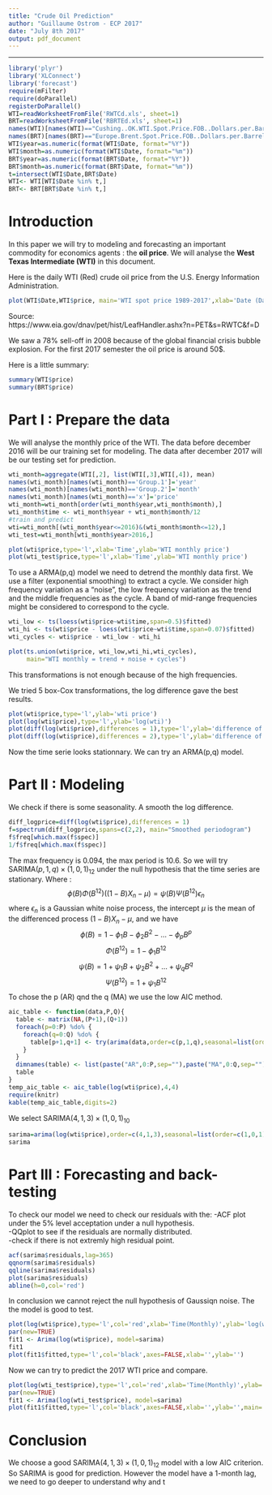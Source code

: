 ---
title: "Crude Oil Prediction"
author: "Guillaume Ostrom - ECP 2017"
date: "July 8th 2017"
output: pdf_document
---
***
```{r, echo=FALSE,message=FALSE, warning=FALSE}
library('plyr')
library('XLConnect')
library('forecast')
require(mFilter)
require(doParallel)
registerDoParallel()
WTI=readWorksheetFromFile('RWTCd.xls', sheet=1)
BRT=readWorksheetFromFile('RBRTEd.xls', sheet=1)
names(WTI)[names(WTI)=="Cushing..OK.WTI.Spot.Price.FOB..Dollars.per.Barrel."]="price"
names(BRT)[names(BRT)=="Europe.Brent.Spot.Price.FOB..Dollars.per.Barrel."]="price"
WTI$year=as.numeric(format(WTI$Date, format="%Y"))
WTI$month=as.numeric(format(WTI$Date, format="%m"))
BRT$year=as.numeric(format(BRT$Date, format="%Y"))
BRT$month=as.numeric(format(BRT$Date, format="%m"))
t=intersect(WTI$Date,BRT$Date)
WTI<- WTI[WTI$Date %in% t,]
BRT<- BRT[BRT$Date %in% t,]
```
# Introduction

In this paper we will try to modeling and forecasting an important commodity for economics agents : the **oil price**.
We will analyse the **West Texas Intermediate (WTI)** in this document.

Here is the daily WTI (Red) crude oil price from the U.S. Energy Information Administration.

```{r, echo=FALSE}
plot(WTI$Date,WTI$price, main='WTI spot price 1989-2017',xlab='Date (Daily)',ylab='Price (USD)', col='red', type='l')
```
Source:   
https://www.eia.gov/dnav/pet/hist/LeafHandler.ashx?n=PET&s=RWTC&f=D   

We saw a 78% sell-off in 2008 because of the global financial crisis bubble explosion.
For the first 2017 semester the oil price is around 50$.

Here is a little summary:
```{r, echo=FALSE}
summary(WTI$price)
summary(BRT$price)
```

# Part I : Prepare the data

We will analyse the monthly price of the WTI.
The data before december 2016 will be our training set for modeling.
The data after december 2017 will be our testing set for prediction.
```{r, echo=FALSE,message=FALSE, warning=FALSE}
wti_month=aggregate(WTI[,2], list(WTI[,3],WTI[,4]), mean)
names(wti_month)[names(wti_month)=='Group.1']='year'
names(wti_month)[names(wti_month)=='Group.2']='month'
names(wti_month)[names(wti_month)=='x']='price'
wti_month=wti_month[order(wti_month$year,wti_month$month),]
wti_month$time <- wti_month$year + wti_month$month/12
#train and predict
wti=wti_month[(wti_month$year<=2016)&(wti_month$month<=12),]
wti_test=wti_month[wti_month$year>2016,]
```

```{r}
plot(wti$price,type='l',xlab='Time',ylab='WTI monthly price')
plot(wti_test$price,type='l',xlab='Time',ylab='WTI monthly price')
```


To use a ARMA(p,q) model we need to detrend the monthly data first.
We use a filter (exponential smoothing) to extract a cycle.
We consider high frequency variation as a “noise”, the low frequency variation as the trend and the middle frequencies as the cycle.
A band of mid-range frequencies might be considered to correspond to the cycle. 


```{r, echo=FALSE,message=FALSE, warning=FALSE}
wti_low <- ts(loess(wti$price~wti$time,span=0.5)$fitted)
wti_hi <- ts(wti$price - loess(wti$price~wti$time,span=0.07)$fitted)
wti_cycles <- wti$price - wti_low - wti_hi
```
```{r}
plot(ts.union(wti$price, wti_low,wti_hi,wti_cycles),
     main="WTI monthly = trend + noise + cycles")
```

This transformations is not enough because of the high frequencies.

We tried 5 box-Cox transformations, the log difference gave the best results.
```{r}
plot(wti$price,type='l',ylab='wti price')
plot(log(wti$price),type='l',ylab='log(wti)')
plot(diff(log(wti$price),differences = 1),type='l',ylab='difference of log(wti)')
plot(diff(log(wti$price),differences = 2),type='l',ylab='difference of log(wti)')
```

Now the time serie looks stationnary. We can try an ARMA(p,q) model.

# Part II : Modeling


We check if there is some seasonality. A smooth the log difference. 
```{r}
diff_logprice=diff(log(wti$price),differences = 1)
f=spectrum(diff_logprice,spans=c(2,2), main="Smoothed periodogram")
f$freq[which.max(f$spec)]
1/f$freq[which.max(f$spec)]
```
The max frequency is 0.094, the max period is 10.6.
So we will try  SARIMA$(p,1,q)\times(1,0,1)_{12}$ under the null hypothesis that the time series are stationary.
Where :   
$$ {\phi}(B){\Phi}(B^{12}) \big((1-B)X_n-\mu\big)={\psi}(B){\Psi}(B^{12})\epsilon_n $$
where ${\epsilon_n}$ is a Gaussian white noise process, the intercept $\mu$ is the mean of the differenced process $(1-B)X_n-\mu$, and we have 
$$ {\phi}(B) = 1-{\phi}_1 B - {\phi}_2 B^2 - \dots - {\phi}_p B^p $$
$$ {\Phi}(B^{12}) = 1-{\phi}_1 B^{12} $$
$$ {\psi}(B) = 1+{\psi}_1 B + {\psi}_2 B^2 + \dots + {\psi}_q B^q $$
$$ {\Psi}(B^{12}) = 1+{\psi}_1 B^{12} $$
To chose the p (AR) qnd the q (MA) we use the low AIC method.

```{r, echo=FALSE,message=FALSE,warning=FALSE}
aic_table <- function(data,P,Q){
  table <- matrix(NA,(P+1),(Q+1))
  foreach(p=0:P) %do% {
    foreach(q=0:Q) %do% {
      table[p+1,q+1] <- try(arima(data,order=c(p,1,q),seasonal=list(order=c(1,0,1),period=12))$aic)
    }
  }
  dimnames(table) <- list(paste("AR",0:P,sep=""),paste("MA",0:Q,sep=""))
  table
}
temp_aic_table <- aic_table(log(wti$price),4,4)
require(knitr)
kable(temp_aic_table,digits=2)
```

We select SARIMA$(4,1,3)\times(1,0,1)_{10}$ 
```{r}
sarima=arima(log(wti$price),order=c(4,1,3),seasonal=list(order=c(1,0,1),period=12))
sarima
```

# Part III : Forecasting and back-testing

To check our model we need to check our residuals with the:
-ACF plot under the 5% level acceptation under a null hypothesis.   
-QQplot to see if the residuals are normally distributed.   
-check if there is not extremly high residual point.

```{r, echo=FALSE,message=FALSE}
acf(sarima$residuals,lag=365)
qqnorm(sarima$residuals)
qqline(sarima$residuals)
plot(sarima$residuals)
abline(h=0,col='red')
```

In conclusion we cannot reject the null hypothesis of Gaussiqn noise.
The the model is good to test.

```{r, echo=FALSE,message=FALSE}
plot(log(wti$price),type='l',col='red',xlab='Time(Monthly)',ylab='log(wti)',main='fitted(black) and real(red) WTI price')
par(new=TRUE)
fit1 <- Arima(log(wti$price), model=sarima)
fit1
plot(fit1$fitted,type='l',col='black',axes=FALSE,xlab='',ylab='')
```

Now we can try to predict the 2017 WTI price and compare.

```{r,echo=FALSE}
plot(log(wti_test$price),type='l',col='red',xlab='Time(Monthly)',ylab='log(wti)')
par(new=TRUE)
fit1 <- Arima(log(wti_test$price), model=sarima)
plot(fit1$fitted,type='l',col='black',axes=FALSE,xlab='',ylab='',main='fitted(black) and real(red) wti price')
```

# Conclusion

We choose a good SARIMA$(4,1,3)\times(1,0,1)_{12}$ model with a low AIC criterion. So SARIMA is good for prediction.
However the model have a 1-month lag, we need to go deeper to understand why and t
